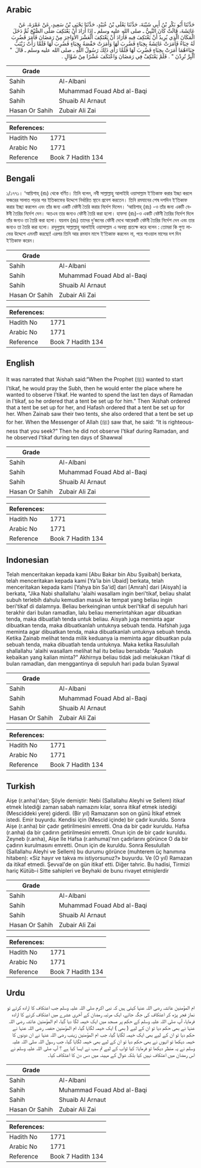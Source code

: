 ## Arabic


<div dir="rtl" lang="ar" style={{fontSize:'larger',backgroundColor:'#f8f9fa',padding:20}}>
حَدَّثَنَا أَبُو بَكْرِ بْنُ أَبِي شَيْبَةَ، حَدَّثَنَا يَعْلَى بْنُ عُبَيْدٍ، حَدَّثَنَا يَحْيَى بْنُ سَعِيدٍ، عَنْ عَمْرَةَ، عَنْ عَائِشَةَ، قَالَتْ كَانَ النَّبِيُّ ـ صلى الله عليه وسلم ـ إِذَا أَرَادَ أَنْ يَعْتَكِفَ صَلَّى الصُّبْحَ ثُمَّ دَخَلَ الْمَكَانَ الَّذِي يُرِيدُ أَنْ يَعْتَكِفَ فِيهِ فَأَرَادَ أَنْ يَعْتَكِفَ الْعَشْرَ الأَوَاخِرَ مِنْ رَمَضَانَ فَأَمَرَ فَضُرِبَ لَهُ خِبَاءٌ فَأَمَرَتْ عَائِشَةُ بِخِبَاءٍ فَضُرِبَ لَهَا وَأَمَرَتْ حَفْصَةُ بِخِبَاءٍ فَضُرِبَ لَهَا فَلَمَّا رَأَتْ زَيْنَبُ خِبَاءَهُمَا أَمَرَتْ بِخِبَاءٍ فَضُرِبَ لَهَا فَلَمَّا رَأَى ذَلِكَ رَسُولُ اللَّهِ ـ صلى الله عليه وسلم ـ قَالَ ‏ "‏ آلْبِرَّ تُرِدْنَ ‏"‏ ‏.‏ فَلَمْ يَعْتَكِفْ فِي رَمَضَانَ وَاعْتَكَفَ عَشْرًا مِنْ شَوَّالٍ ‏.‏
</div>
<div style={{backgroundColor:'#f8f9fa',padding:20, marginBottom: 10}}><table> <thead> <tr> <th>Grade</th> <th></th> </tr> </thead> <tbody> <tr><td>Sahih</td><td>Al-Albani</td></tr><tr><td>Sahih</td><td>Muhammad Fouad Abd al-Baqi</td></tr><tr><td>Sahih</td><td>Shuaib Al Arnaut</td></tr><tr><td>Hasan Or Sahih</td><td>Zubair Ali Zai</td></tr></tbody></table><table> <thead> <tr> <th>References:</th> <th></th> </tr> </thead> <tbody><tr><td>Hadith No</td><td>1771</td></tr><tr><td>Arabic No</td><td>1771</td></tr><tr><td>Reference</td><td>Book 7 Hadith 134</td></tr></tbody></table></div>

## Bengali


<div dir="ltr" lang="bn" style={{fontSize:'larger',backgroundColor:'#f8f9fa',padding:20}}>
১/১৭৭১। ‘আয়িশাহ্ (রাঃ) থেকে বর্ণিত। তিনি বলেন, নবী সাল্লাল্লাহু আলাইহি ওয়াসাল্লাম ই‘তিকাফ করার ইচ্ছা করলে ফজরের সালাত পড়ার পর ইতিকাফের উদ্দেশে নির্ধারিত স্থানে প্রবেশ করতেন। তিনি রমযানের শেষ দশদিন ই‘তিকাফ করার ইচ্ছা করলেন এবং তাঁর জন্য একটি বেষ্টনী তৈরি করার নির্দেশ দিলেন। ‘আয়িশাহ্ (রাঃ) -ও তাঁর জন্য একটি বেষ্টনী তৈরির নির্দেশ দেন। অতএব তার জন্যও বেষ্টনী তৈরি করা হলো। হাফসা (রাঃ)-ও একটি বেষ্টনী তৈরির নির্দেশ দিলে তাঁর জন্যও তা তৈরি করা হলো। যয়নাব (রাঃ) তাদের দু’জনের বেষ্টনী দেখে আরেকটি বেষ্টনী তৈরির নির্দেশ দেন এবং তার জন্যও তা তৈরি করা হলো। রসূলুল্লাহ সাল্লাল্লাহু আলাইহি ওয়াসাল্লাম এ অবস্থা প্রত্যক্ষ করে বলেন : তোমরা কি পুণ্য লাভের উদ্দেশে এমনটি করছো! এরপর তিনি আর রমযান মাসে ই‘তিকাফ করলেন না, পরে শাওয়াল মাসের দশ দিন ই‘তিকাফ করেন।
</div>
<div style={{backgroundColor:'#f8f9fa',padding:20, marginBottom: 10}}><table> <thead> <tr> <th>Grade</th> <th></th> </tr> </thead> <tbody> <tr><td>Sahih</td><td>Al-Albani</td></tr><tr><td>Sahih</td><td>Muhammad Fouad Abd al-Baqi</td></tr><tr><td>Sahih</td><td>Shuaib Al Arnaut</td></tr><tr><td>Hasan Or Sahih</td><td>Zubair Ali Zai</td></tr></tbody></table><table> <thead> <tr> <th>References:</th> <th></th> </tr> </thead> <tbody><tr><td>Hadith No</td><td>1771</td></tr><tr><td>Arabic No</td><td>1771</td></tr><tr><td>Reference</td><td>Book 7 Hadith 134</td></tr></tbody></table></div>

## English


<div dir="ltr" lang="en" style={{fontSize:'larger',backgroundColor:'#f8f9fa',padding:20}}>
It was narrated that ‘Aishah said:“When the Prophet (ﷺ) wanted to start I’tikaf, he would pray the Subh, then he would enter the place where he wanted to observe I’tikaf. He wanted to spend the last ten days of Ramadan in I’tikaf, so he ordered that a tent be set up for him.” Then ‘Aishah ordered that a tent be set up for her, and Hafash ordered that a tent be set up for her. When Zainab saw their two tents, she also ordered that a tent be set up for her. When the Messenger of Allah (ﷺ) saw that, he said: “It is righteousness that you seek?” Then he did not observe I’tikaf during Ramadan, and he observed I’tikaf during ten days of Shawwal
</div>
<div style={{backgroundColor:'#f8f9fa',padding:20, marginBottom: 10}}><table> <thead> <tr> <th>Grade</th> <th></th> </tr> </thead> <tbody> <tr><td>Sahih</td><td>Al-Albani</td></tr><tr><td>Sahih</td><td>Muhammad Fouad Abd al-Baqi</td></tr><tr><td>Sahih</td><td>Shuaib Al Arnaut</td></tr><tr><td>Hasan Or Sahih</td><td>Zubair Ali Zai</td></tr></tbody></table><table> <thead> <tr> <th>References:</th> <th></th> </tr> </thead> <tbody><tr><td>Hadith No</td><td>1771</td></tr><tr><td>Arabic No</td><td>1771</td></tr><tr><td>Reference</td><td>Book 7 Hadith 134</td></tr></tbody></table></div>

## Indonesian


<div dir="ltr" lang="id" style={{fontSize:'larger',backgroundColor:'#f8f9fa',padding:20}}>
Telah menceritakan kepada kami [Abu Bakar bin Abu Syaibah] berkata, telah menceritakan kepada kami [Ya'la bin Ubaid] berkata, telah menceritakan kepada kami [Yahya bin Sa'id] dari [Amrah] dari [Aisyah] ia berkata, "Jika Nabi shallallahu 'alaihi wasallam ingin beri'tikaf, beliau shalat subuh terlebih dahulu kemudian masuk ke tempat yang beliau ingin beri'tikaf di dalamnya. Beliau berkeinginan untuk beri'tikaf di sepuluh hari terakhir dari bulan ramadlan, lalu beliau memerintahkan agar dibuatkan tenda, maka dibuatlah tenda untuk beliau. Aisyah juga meminta agar dibuatkan tenda, maka dibuatkanlah untuknya sebuah tenda. Hafshah juga meminta agar dibuatkan tenda, maka dibuatkanlah untuknya sebuah tenda. Ketika Zainab melihat tenda milik keduanya ia meminta agar dibuatkan pula sebuah tenda, maka dibuatlah tenda untuknya. Maka ketika Rasulullah shallallahu 'alaihi wasallam melihat hal itu beliau bersabda: "Apakah kebaikan yang kalian minta?" Akhirnya beliau tidak jadi melakukan i'tikaf di bulan ramadlan, dan menggantinya di sepuluh hari pada bulan Syawal
</div>
<div style={{backgroundColor:'#f8f9fa',padding:20, marginBottom: 10}}><table> <thead> <tr> <th>Grade</th> <th></th> </tr> </thead> <tbody> <tr><td>Sahih</td><td>Al-Albani</td></tr><tr><td>Sahih</td><td>Muhammad Fouad Abd al-Baqi</td></tr><tr><td>Sahih</td><td>Shuaib Al Arnaut</td></tr><tr><td>Hasan Or Sahih</td><td>Zubair Ali Zai</td></tr></tbody></table><table> <thead> <tr> <th>References:</th> <th></th> </tr> </thead> <tbody><tr><td>Hadith No</td><td>1771</td></tr><tr><td>Arabic No</td><td>1771</td></tr><tr><td>Reference</td><td>Book 7 Hadith 134</td></tr></tbody></table></div>

## Turkish


<div dir="ltr" lang="tr" style={{fontSize:'larger',backgroundColor:'#f8f9fa',padding:20}}>
Aişe (r.anha)'dan; Şöyle demiştir: Nebi (Sallallahu Aleyhi ve Sellem) itikaf etmek İstediği zaman sabah namazını kılar, sonra itikaf etmek istediği (Mesciddeki yere) giderdi. (Bir yıl) Ramazanın son on günü İtikaf etmek istedi. Emir buyurdu. Kendisi için (Mescid içinde) bir çadır kuruldu. Sonra Aişe (r.anha) bir çadır getirilmesini emretti. Ona da bir çadır kuruldu. Hafsa (r.anha) da bir çadırın getirilmesini emretti. Onun için de bir çadır kuruldu. Zeyneb (r.anha), Aişe İle Hafsa (r.anhuma)'nın çadırlarını görünce O da bir çadırın kurulmasını emretti. Onun için de kuruldu. Sonra Resulullah (Sallallahu Aleyhi ve Sellem) bu durumu görünce (muhterem üç hanımına hitaben): «Siz hayır ve takva mı istiyorsunuz?» buyurdu. Ve (O yıl) Ramazan da itikaf etmedi. Şevval'de on gün itikaf etti. Diğer tahric. Bu hadisi, Tirmizi hariç Kütüb-i Sitte sahipleri ve Beyhaki de bunu rivayet etmişlerdir
</div>
<div style={{backgroundColor:'#f8f9fa',padding:20, marginBottom: 10}}><table> <thead> <tr> <th>Grade</th> <th></th> </tr> </thead> <tbody> <tr><td>Sahih</td><td>Al-Albani</td></tr><tr><td>Sahih</td><td>Muhammad Fouad Abd al-Baqi</td></tr><tr><td>Sahih</td><td>Shuaib Al Arnaut</td></tr><tr><td>Hasan Or Sahih</td><td>Zubair Ali Zai</td></tr></tbody></table><table> <thead> <tr> <th>References:</th> <th></th> </tr> </thead> <tbody><tr><td>Hadith No</td><td>1771</td></tr><tr><td>Arabic No</td><td>1771</td></tr><tr><td>Reference</td><td>Book 7 Hadith 134</td></tr></tbody></table></div>

## Urdu


<div dir="rtl" lang="ur" style={{fontSize:'larger',backgroundColor:'#f8f9fa',padding:20}}>
ام المؤمنین عائشہ رضی اللہ عنہا کہتی ہیں کہ نبی اکرم صلی اللہ علیہ وسلم جب اعتکاف کا ارادہ کرتے تو نماز فجر پڑھ کر اعتکاف کی جگہ جاتے، ایک مرتبہ رمضان کے آخری عشرے میں اعتکاف کرنے کا ارادہ فرمایا، آپ صلی اللہ علیہ وسلم کے حکم پر مسجد میں ایک خیمہ لگا دیا گیا، ام المؤمنین عائشہ رضی اللہ عنہا نے بھی حکم دیا تو ان کے لیے ( بھی ) ایک خیمہ لگایا گیا، ام المؤمنین حفصہ رضی اللہ عنہا نے حکم دیا تو ان کے لیے بھی ایک خیمہ لگایا گیا، جب ام المؤمنین زینب رضی اللہ عنہا نے ان دونوں کا خیمہ دیکھا تو انہوں نے بھی حکم دیا تو ان کے لیے بھی خیمہ لگایا گیا، جب رسول اللہ صلی اللہ علیہ وسلم نے یہ منظر دیکھا تو فرمایا: کیا ثواب کے لیے تم سب نے ایسا کیا ہے ؟ آپ صلی اللہ علیہ وسلم نے اس رمضان میں اعتکاف نہیں کیا بلکہ شوال کے مہینہ میں دس دن کا اعتکاف کیا۔
</div>
<div style={{backgroundColor:'#f8f9fa',padding:20, marginBottom: 10}}><table> <thead> <tr> <th>Grade</th> <th></th> </tr> </thead> <tbody> <tr><td>Sahih</td><td>Al-Albani</td></tr><tr><td>Sahih</td><td>Muhammad Fouad Abd al-Baqi</td></tr><tr><td>Sahih</td><td>Shuaib Al Arnaut</td></tr><tr><td>Hasan Or Sahih</td><td>Zubair Ali Zai</td></tr></tbody></table><table> <thead> <tr> <th>References:</th> <th></th> </tr> </thead> <tbody><tr><td>Hadith No</td><td>1771</td></tr><tr><td>Arabic No</td><td>1771</td></tr><tr><td>Reference</td><td>Book 7 Hadith 134</td></tr></tbody></table></div>